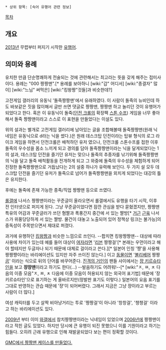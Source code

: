  * 상위 항목: [속어 유행어 관련 정보]

[[목차]]
== 개요 ==
[[2013년]] 무렵부터 퍼지기 시작한 [[유행어]]. 

== 의미와 용례 ==
유치한 만큼 단순명쾌하게 전술되는 것에 관련해서는 최고라는 뜻을 갖게 해주는 접미사이다. 용례는 "000 짱짱맨".[* 용례를 보아하니 [wiki:"갑" 어디서] [wiki:"종결자" 많이] [wiki:"느님" 써먹은] [wiki:"킹왕짱"것들]과 비슷한데?]

고전게임 갤러리의 유동닉 '돌죽짱짱맨'에서 유래하였다. 이 사람이 돌죽의 뉴비인데 하도 바보같은 짓을 많이해서 글만 쓰면 댓글로 짱짱맨, 짱짱맨 하고 놀리던 것이 유행어가 되었다고 한다. 혹은 이 유동닉이 돌죽([[던전 크롤]]의 확장팩 [[스톤 수프]]) 게임을 너무 좋아해서 돌죽 짱짱맨이라고 스스로 이 표현을 만들었다는 이설도 있다. 

위의 설과는 별개로 고전게임 갤러리에 남아있는 글을 조합해볼때 돌죽짱짱맨(원래 닉네임은 유동닉으로 d라는 닉을 썼다.)은 원래 데스크탑 던전이라는 탑뷰 형식의 로그 라이크 게임을 하면서 던전크롤은 배척하던 유저 였으나, 던전크롤 스톤수프를 접한 이후 돌죽의 우수성을 몸소 느끼게 되고 경의를 담아 돌죽짱짱맨이라는 닉을 달게되었다는 1의 설과, 데스크탑 던전을 즐기던 유저는 맞으나 돌죽의 추종자를 낚기위해 돌죽짱짱맨의 닉을 달고 돌죽 배척활동을 전개하게 되고 그 와중에 돌죽의 우수성을 체험하게 되어 진정한 돌죽짱짱맨으로 거듭났다는 2의 설중 하나가 유력해 보인다. 두 가지 설 모두 데스크탑 던전을 즐기던 유저가 돌죽으로 넘어가 돌죽짱짱맨을 외치게 되었다는 대강의 틀은 유지한다.

후에는 돌죽에 존재 가능한 종족/직업 짱짱맨 등으로 쓰였다.

[[롤갤]]에 나서스 짱짱맨이라는 꾸준글이 올라오면서 롤갤에서도 유행을 타기 시작, 이후 전 인터넷으로 퍼지게 된다. 그냥 꾸준글이었다면 잠깐 관심을 받다 묻혔겠지만, 짱짱맨 특유의 어감과 꾸준글러가 쓰던 혐짤과 폭풍간지 중간에 서 있는 짤방[* [[거근]] [[근육]] 나서스가 위풍당당하게 서 있는 짤방. 물건이 대놓고 노출되어 있어 정책상 링크는 불가능]의 중독성이 주목받으면서 제대로 퍼졌다. 

과거에 유행하던 [[킹왕짱]]과 비슷한 느낌으로 쓰인다. --합치면 킹왕짱짱맨-- 대상에 따라 사용에 차이가 있는데 예를 들어 대상이 [[여자]]라면 '[[리븐]] 짱짱걸'[* 본래는 우먼이라고 해야 할테지만 두글자나 되기 때문에 대체로 걸이라고 쓴다.][* 일본어 인칭 '쨩'을 사용해 짱짱쨩이라는 바리에이션도 있지만 자주 쓰이진 않는다.] 이고 [[동물]]이면 '[[볼리베어]] 짱짱[[곰]]' 이라는 식으로 뒤의 단어를 바꾸어준다. [[진격의 거인]]의 팬들 사이에서는 [[쟝 키르슈타인]]을 보고 '''쟝쟝맨'''이라고 하기도 한다(...) --발음하기도 어려워!--[* [wiki:"ㅈ, ㅉ, ㅊ 다음의 이중 모음"ㅈ, ㅉ, ㅊ 다음에 이중 모음이 허용되지 않는 외국어 표기법] 때문에 '장 키르슈타인'으로 표기하는 게 올바르지만(정발판 표기도 이렇다.) 일본어의 요음 표기를 그대로 반영하는 관습 때문에 '쟝'이 되어버렸다. 그래서 지금은 그냥 쟝이라고 부르는 사람이 더 많다.]

여성 캐릭터를 두고 살짝 비아냥거리는 투로 '짱짱걸'이 아니라 '창창걸', '챙챙걸' 이라고 하는 바리에이션도 있다.

[[2009년]] 부터 이미 [[와갤]]에서 참치짱짱맨이라는 닉네임이 있었으며 [[2006년]]에 짱짱맨이라고 적힌 글도 있었다. 하지만 당시에 큰 유행이 되진 못했으니 이를 기원이라고 하기는 힘들다. 오히려 근래 유행으로 인해 재발굴되었다 보는 편이 정확할 것이다.

[http://gall.dcinside.com/list.php?id=game_classic&no=2672559&page=1&recommend=1&recommend=1&bbs= GMC에서 짱짱맨 케이스를 만들었다.] 
